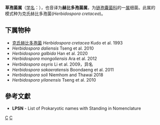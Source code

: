 {{Automatic taxobox
| taxon = Herbidospora
| authority = Kudo et al. 1993
| type species = 克氏赫比多孢菌<br>''Herbidospora cretacea''
| type species authority = Kudo et al. 1993
}}
'''草孢菌属'''（[[学名|学名]]：{{lang|la|''Herbidospora''}}），也音译为'''赫比多孢菌属'''，为[[链孢囊菌科|链孢囊菌科]]的一[[属|属]]细菌。此属的模式种为克氏赫比多孢菌(''Herbidospora cretacea'')。

==下属物种==
* [[克氏赫比多孢菌|克氏赫比多孢菌]] ''Herbidospora cretacea'' Kudo et al. 1993
* ''Herbidospora daliensis'' Tseng et al. 2010
* ''Herbidospora galbida'' Han et al. 2020
* ''Herbidospora mongoliensis'' Ara et al. 2012
* ''Herbidospora osyris'' Li et al. 2009，异名
* ''Herbidospora sakaeratensis'' Boondaeng et al. 2011
* ''Herbidospora soli'' Niemhom and Thawai 2018
* ''Herbidospora yilanensis'' Tseng et al. 2010

==參考文獻==
{{reflist}}
* '''LPSN''' - List of Prokaryotic names with Standing in Nomenclature

{{taxonbar}}

[[Category:_链孢囊菌科|C]]
[[Category:_1993年描述的分类群|C]]